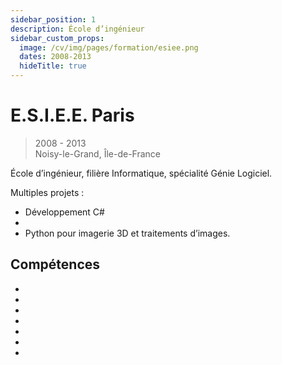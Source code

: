 ```yaml
---
sidebar_position: 1
description: École d’ingénieur
sidebar_custom_props:
  image: /cv/img/pages/formation/esiee.png
  dates: 2008-2013
  hideTitle: true
---
```


# E.S.I.E.E. Paris

> 2008 - 2013
> \
> Noisy-le-Grand, Île-de-France

École d’ingénieur, filière Informatique, spécialité Génie Logiciel.

Multiples projets :

- Développement C#
- <Skill name="Java" />
- Python pour imagerie 3D et traitements d’images.

## Compétences

- <Skill name="Java" />
- <Skill name="VHDL" />
- <Skill name="C#" />
- <Skill name="Adobe Photoshop" />
- <Skill name="J2EE Web Services" />
- <Skill name="HTML5" />
- <Skill name="jQuery" />
